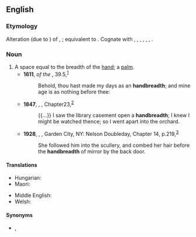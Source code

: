 ==English==

===Etymology===
Alteration (due to {{m|en|breadth}}) of {{der|en|enm|handbrede}}, {{m|enm|hondbrede|t=handbreadth}}; equivalent to {{com|en|hand|breadth}}. Cognate with {{cog|stq|Houndebratte|t=handbreadth}}, {{cog|fy|hânbreedte|t=handbreadth}}, {{cog|nl|handbreedte|t=handbreadth}}, {{cog|de|Handbreite|t=handbreadth}}, {{cog|sv|handsbredd|t=handbreadth}}, {{cog|no|håndsbredd|t=handbreadth}}, {{cog|is|handbreidd|t=handbreadth}}.

===Noun===
{{en-noun}}

# A space equal to the breadth of the [[hand]]; a [[palm]].
#* '''1611''', ''{{w|King James Version}} of the {{w|Bible}}'', {{w|Book of Psalms|Psalm}} 39.5,<sup>[https://www.biblegateway.com/passage/?search=Psalm+39&version=KJV]</sup>
#*: Behold, thou hast made my days as an '''handbreadth'''; and mine age is as nothing before thee:
#* '''1847''', {{w|Charlotte Brontë}}, ''{{w|Jane Eyre}}'', Chapter{{nbsp}}23,<sup>[http://www.gutenberg.org/files/1260/1260-h/1260-h.htm]</sup>
#*: {{...}} I saw the library casement open a '''handbreadth'''; I knew I might be watched thence; so I went apart into the orchard.
#* '''1928''', {{w|D. H. Lawrence}}, ''{{w|Lady Chatterley's Lover|Lady Chatterley’s Lover}}'', Garden City, NY: Nelson Doubleday, Chapter 14, p.{{nbsp}}219,<sup>[https://archive.org/details/ladychatterleysllawr00lawr]</sup>
#*: She followed him into the scullery, and combed her hair before the '''handbreadth''' of mirror by the back door.

====Translations====
{{trans-top|A measurement - the width of a hand}}
* Hungarian: {{t+|hu|tenyérnyi}}
* Maori: {{t|mi|whānuitanga ringa }}
{{trans-mid}}
* Middle English: {{t|enm|hondbrede}}
* Welsh: {{t|cy|dyrnfedd|f}}
{{trans-bottom}}

====Synonyms====
* {{qual|Judaism}} {{l|en|tefach}}, {{l|en|tefah}}